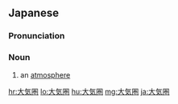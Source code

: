 ==Japanese==
{{wikipedia|lang=ja}}
{{ja-kanjitab|たい|き|けん|yomi=o}}

===Pronunciation===
{{ja-pron|たいきけん|acc=3|y=ko|dev=3}}

===Noun===
{{ja-noun|たいきけん|kyu=大氣圈}}

# {{lb|ja|meteorology|sort=たいきけん}} an [[atmosphere]] {{gloss|gases surrounding an astronomical body}}

{{catlangcode|ja|Air|Planetology|sort=たいきけん}}

[[hr:大気圏]]
[[lo:大気圏]]
[[hu:大気圏]]
[[mg:大気圏]]
[[ja:大気圏]]